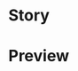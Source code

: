 
<Meta title="Organisms|Caption" component={Map}/>

# Story

<Story name="Caption">
  <Caption
    text={`Hello,  \nJe m’appelle __Christella__ et je suis une UX/UI designer qui travaille actuellement chez Brainsonic à Paris, je suis aussi étudiante en troisième année à HÉTIC.   \n  \n En parallèle, je fais du bénévolat pour l’association Braillenet.\n`}
  />
</Story>


# Preview

<Preview>
  <Caption
    text={`Hello,  \nJe m’appelle __Christella__ et je suis une UX/UI designer qui travaille actuellement chez Brainsonic à Paris, je suis aussi étudiante en troisième année à HÉTIC.   \n  \n En parallèle, je fais du bénévolat pour l’association Braillenet.\n`}
  />
</Preview>

<Props of={Caption} />
